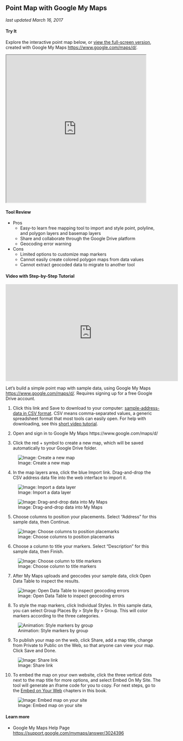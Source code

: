 ## Point Map with Google My Maps {#mymaps}
*last updated March 16, 2017*

#### Try It {-}
Explore the interactive point map below, or [view the full-screen version](https://drive.google.com/open?id=1OPrulm2ISYUb990DJOCoYlt_sWc), created with Google My Maps <https://www.google.com/maps/d/>.

<iframe src="https://www.google.com/maps/d/u/0/embed?mid=1OPrulm2ISYUb990DJOCoYlt_sWc" width="90%" height="480"></iframe>

#### Tool Review {-}
- Pros
  - Easy-to learn free mapping tool to import and style point, polyline, and polygon layers and basemap layers
  - Share and collaborate through the Google Drive platform
  - Geocoding error warning
- Cons
  - Limited options to customize map markers
  - Cannot easily create colored polygon maps from data values
  - Cannot extract geocoded data to migrate to another tool

#### Video with Step-by-Step Tutorial {-}
<iframe width="560" height="315" src="https://www.youtube.com/embed/ZVIPn8dJeYM?rel=0" frameborder="0" allow="autoplay; encrypted-media" allowfullscreen></iframe>

Let's build a simple point map with sample data, using Google My Maps <https://www.google.com/maps/d/>. Requires signing up for a free Google Drive account.

1) Click this link and Save to download to your computer: [sample-address-data in CSV format](data/sample-address-data.csv). CSV means comma-separated values, a generic spreadsheet format that most tools can easily open. For help with downloading, see this [short video tutorial](https://www.youtube.com/watch?v=-04PQldP9HQ).

2) Open and sign in to Google My Maps https://www.google.com/maps/d/

3) Click the red + symbol to create a new map, which will be saved automatically to your Google Drive folder.

![Image: Create a new map](images/06-map/mymaps-create-map.png)

4) In the map layers area, click the blue Import link. Drag-and-drop the CSV address data file into the web interface to import it.

![Image: Import a data layer](images/06-map/mymaps-import.png)

![Image: Drag-and-drop data into My Maps](images/06-map/mymaps-choose-import.png)

5) Choose columns to position your placements. Select "Address" for this sample data, then Continue.

![Image: Choose columns to position placemarks ](images/06-map/mymaps-choose-position.png)

6) Choose a column to title your markers. Select "Description" for this sample data, then Finish.

![Image: Choose column to title markers](images/06-map/mymaps-choose-title.png)

7) After My Maps uploads and geocodes your sample data, click Open Data Table to inspect the results.

![Image: Open Data Table to inspect geocoding errors](images/06-map/mymaps-fix-errors.png)

8) To style the map markers, click Individual Styles. In this sample data, you can select Group Places By > Style By > Group. This will color markers according to the three categories.

![Animation: Style markers by group](images/06-map/mymaps-style-groups-640w.gif)

9) To publish your map on the web, click Share, add a map title, change from Private to Public on the Web, so that anyone can view your map. Click Save and Done.

![Image: Share link](images/06-map/mymaps-share.png)

10) To embed the map on your own website, click the three vertical dots next to the map title for more options, and select Embed On My Site. The tool will generate an iframe code for you to copy. For next steps, go to the [Embed on Your Web](embed.html) chapters in this book.

![Image: Embed map on your site](images/06-map/mymaps-embed.png)

#### Learn more {-}
- Google My Maps Help Page <https://support.google.com/mymaps/answer/3024396>
